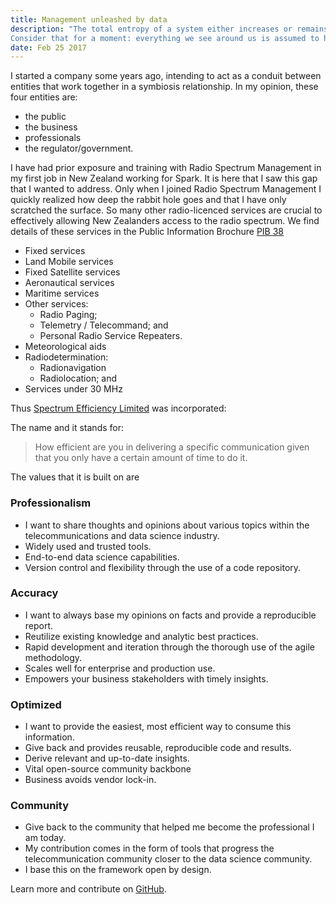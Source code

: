 ```yaml
---
title: Management unleashed by data
description: "The total entropy of a system either increases or remains constant in any spontaneous process; it never decreases. The second law of thermodynamics
Consider that for a moment: everything we see around us is assumed to have had a cause and is contingent upon."
date: Feb 25 2017
---
```


I started a company some years ago, intending to act as a conduit between entities that work together in a symbiosis relationship. In my opinion, these four entities are:

* the public
* the business
* professionals
* the regulator/government.


I have had prior exposure and training with Radio Spectrum Management in my first job in New Zealand working for Spark. It is here that I saw this gap that I wanted to address. Only when I joined Radio Spectrum Management I quickly realized how deep the rabbit hole goes and that I have only scratched the surface. So many other radio-licenced services are crucial to effectively allowing New Zealanders access to the radio spectrum. We find details of these services in the Public Information Brochure [PIB 38](https://www.rsm.govt.nz/assets/Uploads/documents/pibs/3eadde74f8/radio-licence-certification-rules-pib-38.pdf)

- Fixed services
- Land Mobile services
- Fixed Satellite services
- Aeronautical services
- Maritime services
- Other services:
    - Radio Paging;
    - Telemetry / Telecommand; and
    - Personal Radio Service Repeaters.
- Meteorological aids
- Radiodetermination:
    - Radionavigation
    - Radiolocation; and
- Services under 30 MHz


Thus [Spectrum Efficiency Limited](https://app.companiesoffice.govt.nz/companies/app/service/services/documents/86D5AC0726F25BFC042E10544ACF0B2F/CertIncorporation_6240608_25January2023.pdf) was incorporated:

The name and it stands for:

> How efficient are you in delivering a specific communication given that you only have a certain amount of time to do it.

The values that it is built on are 

### Professionalism 

* I want to share thoughts and opinions about various topics within the telecommunications and data science industry.
* Widely used and trusted tools.
* End-to-end data science capabilities.
* Version control and flexibility through the use of a code repository.

### Accuracy 

* I want to always base my opinions on facts and provide a reproducible report.
* Reutilize existing knowledge and analytic best practices.
* Rapid development and iteration through the thorough use of the agile methodology.
* Scales well for enterprise and production use.
* Empowers your business stakeholders with timely insights.

### Optimized

* I want to provide the easiest, most efficient way to consume this information.
* Give back and provides reusable, reproducible code and results.
* Derive relevant and up-to-date insights.
* Vital open-source community backbone 
* Business avoids vendor lock-in.

### Community

* Give back to the community that helped me become the professional I am today. 
* My contribution comes in the form of tools that progress the telecommunication community closer to the data science community. 
* I base this on the framework open by design.

Learn more and contribute on [GitHub](https://github.com/StoianAndrei/spectrumefficiency).


